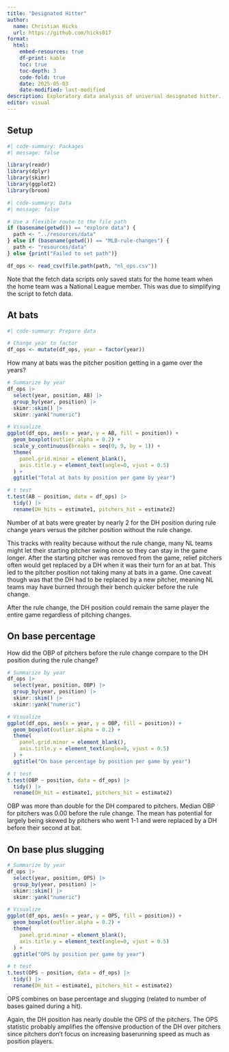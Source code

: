 ```yaml
---
title: "Designated Hitter"
author:
  name: Christian Hicks
  url: https://github.com/hicks017
format:
  html:
    embed-resources: true
    df-print: kable
    toc: true
    toc-depth: 3
    code-fold: true
    date: 2025-05-03
    date-modified: last-modified
description: Exploratory data analysis of universal designated hitter.
editor: visual
---
```


## Setup

```r
#| code-summary: Packages
#| message: false

library(readr)
library(dplyr)
library(skimr)
library(ggplot2)
library(broom)
```

```r
#| code-summary: Data
#| message: false

# Use a flexible route to the file path
if (basename(getwd()) == "explore data") {
  path <- "../resources/data"
} else if (basename(getwd()) == "MLB-rule-changes") {
  path <- "resources/data"
} else {print("Failed to set path")}

df_ops <- read_csv(file.path(path, "nl_ops.csv"))
```

Note that the fetch data scripts only saved stats for the home team when the home team was a National League member. This was due to simplifying the script to fetch data.

## At bats

```r
#| code-summary: Prepare data

# Change year to factor
df_ops <- mutate(df_ops, year = factor(year))

```

How many at bats was the pitcher position getting in a game over the years?

```r

# Summarize by year
df_ops |>
  select(year, position, AB) |>
  group_by(year, position) |>
  skimr::skim() |>
  skimr::yank("numeric")

# Visualize
ggplot(df_ops, aes(x = year, y = AB, fill = position)) +
  geom_boxplot(outlier.alpha = 0.2) +
  scale_y_continuous(breaks = seq(0, 9, by = 1)) +
  theme(
    panel.grid.minor = element_blank(),
    axis.title.y = element_text(angle=0, vjust = 0.5)
  ) +
  ggtitle("Total at bats by position per game by year")

# t test
t.test(AB ~ position, data = df_ops) |>
  tidy() |>
  rename(DH_hits = estimate1, pitchers_hit = estimate2)
```

Number of at bats were greater by nearly 2 for the DH position during rule change years versus the pitcher position without the rule change.

This tracks with reality because without the rule change, many NL teams might let their starting pitcher swing once so they can stay in the game longer. After the starting pitcher was removed from the game, relief pitchers often would get replaced by a DH when it was their turn for an at bat. This led to the pitcher position not taking many at bats in a game. One caveat though was that the DH had to be replaced by a new pitcher, meaning NL teams may have burned through their bench quicker before the rule change.

After the rule change, the DH position could remain the same player the entire game regardless of pitching changes.

## On base percentage

How did the OBP of pitchers before the rule change compare to the DH position during the rule change?

```r
# Summarize by year
df_ops |>
  select(year, position, OBP) |>
  group_by(year, position) |>
  skimr::skim() |>
  skimr::yank("numeric")

# Visualize
ggplot(df_ops, aes(x = year, y = OBP, fill = position)) +
  geom_boxplot(outlier.alpha = 0.2) +
  theme(
    panel.grid.minor = element_blank(),
    axis.title.y = element_text(angle=0, vjust = 0.5)
  ) +
  ggtitle("On base percentage by position per game by year")

# t test
t.test(OBP ~ position, data = df_ops) |>
  tidy() |>
  rename(DH_hit = estimate1, pitchers_hit = estimate2)
```

OBP was more than double for the DH compared to pitchers. Median OBP for pitchers was 0.00 before the rule change. The mean has potential for largely being skewed by pitchers who went 1-1 and were replaced by a DH before their second at bat.

## On base plus slugging

```r
# Summarize by year
df_ops |>
  select(year, position, OPS) |>
  group_by(year, position) |>
  skimr::skim() |>
  skimr::yank("numeric")

# Visualize
ggplot(df_ops, aes(x = year, y = OPS, fill = position)) +
  geom_boxplot(outlier.alpha = 0.2) +
  theme(
    panel.grid.minor = element_blank(),
    axis.title.y = element_text(angle=0, vjust = 0.5)
  ) +
  ggtitle("OPS by position per game by year")

# t test
t.test(OPS ~ position, data = df_ops) |>
  tidy() |>
  rename(DH_hit = estimate1, pitchers_hit = estimate2)
```

OPS combines on base percentage and slugging (related to number of bases gained during a hit).

Again, the DH position has nearly double the OPS of the pitchers. The OPS statistic probably amplifies the offensive production of the DH over pitchers since pitchers don't focus on increasing baserunning speed as much as position players.
